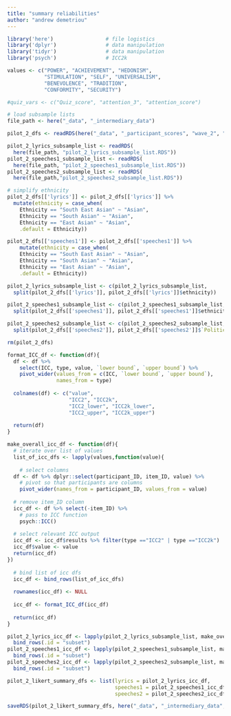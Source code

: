 ```yaml
---
title: "summary reliabilities"
author: "andrew demetriou"
---
```


```r
library('here')                 # file logistics
library('dplyr')                # data manipulation
library('tidyr')                # data manipulation
library('psych')                # ICC2k

values <- c("POWER", "ACHIEVEMENT", "HEDONISM",  
            "STIMULATION", "SELF", "UNIVERSALISM", 
            "BENEVOLENCE", "TRADITION",  
            "CONFORMITY", "SECURITY")

#quiz_vars <- c("Quiz_score", "attention_3", "attention_score")
```


```r
# load subsample lists
file_path <- here("_data", "_intermediary_data")

pilot_2_dfs <- readRDS(here("_data", "_participant_scores", "wave_2", "pilot_2_dfs.RDS"))

pilot_2_lyrics_subsample_list <- readRDS(
  here(file_path, "pilot_2_lyrics_subsample_list.RDS"))
pilot_2_speeches1_subsample_list <- readRDS(
  here(file_path, "pilot_2_speeches1_subsample_list.RDS"))
pilot_2_speeches2_subsample_list <- readRDS(
  here(file_path,"pilot_2_speeches2_subsample_list.RDS"))
```

```r
# simplify ethnicity
pilot_2_dfs[['lyrics']] <- pilot_2_dfs[['lyrics']] %>%
  mutate(ethnicity = case_when(
    Ethnicity == "South East Asian" ~ "Asian", 
    Ethnicity == "South Asian" ~ "Asian", 
    Ethnicity == "East Asian" ~ "Asian", 
    .default = Ethnicity))

pilot_2_dfs[['speeches1']] <- pilot_2_dfs[['speeches1']] %>%
    mutate(ethnicity = case_when(
    Ethnicity == "South East Asian" ~ "Asian", 
    Ethnicity == "South Asian" ~ "Asian", 
    Ethnicity == "East Asian" ~ "Asian", 
    .default = Ethnicity))
```

```r
pilot_2_lyrics_subsample_list <- c(pilot_2_lyrics_subsample_list, 
  split(pilot_2_dfs[['lyrics']], pilot_2_dfs[['lyrics']]$ethnicity))

pilot_2_speeches1_subsample_list <- c(pilot_2_speeches1_subsample_list, 
  split(pilot_2_dfs[['speeches1']], pilot_2_dfs[['speeches1']]$ethnicity))

pilot_2_speeches2_subsample_list <- c(pilot_2_speeches2_subsample_list, 
  split(pilot_2_dfs[['speeches2']], pilot_2_dfs[['speeches2']]$`Political spectrum (us)`))

rm(pilot_2_dfs)
```


```r
format_ICC_df <- function(df){
  df <- df %>% 
    select(ICC, type, value, `lower bound`, `upper bound`) %>% 
    pivot_wider(values_from = c(ICC, `lower bound`, `upper bound`), 
                names_from = type)
  
  colnames(df) <- c("value", 
                    "ICC2", "ICC2k", 
                    "ICC2_lower", "ICC2k_lower", 
                    "ICC2_upper", "ICC2k_upper")
  
  return(df)
}
```

```r
make_overall_icc_df <- function(df){
  # iterate over list of values
  list_of_icc_dfs <- lapply(values,function(value){
  
    # select columns
  df <- df %>% dplyr::select(participant_ID, item_ID, value) %>%
    # pivot so that participants are columns
    pivot_wider(names_from = participant_ID, values_from = value)
  
  # remove item_ID column
  icc_df <- df %>% select(-item_ID) %>% 
    # pass to ICC function
    psych::ICC()
  
  # select relevant ICC output
  icc_df <- icc_df$results %>% filter(type =="ICC2" | type =="ICC2k")
  icc_df$value <- value
  return(icc_df)
})
  
  # bind list of icc dfs
  icc_df <- bind_rows(list_of_icc_dfs)
  
  rownames(icc_df) <- NULL
  
  icc_df <- format_ICC_df(icc_df)
  
  return(icc_df)
}
```

```r
pilot_2_lyrics_icc_df <- lapply(pilot_2_lyrics_subsample_list, make_overall_icc_df) %>% 
  bind_rows(.id = "subset")
pilot_2_speeches1_icc_df <- lapply(pilot_2_speeches1_subsample_list, make_overall_icc_df) %>%
  bind_rows(.id = "subset")
pilot_2_speeches2_icc_df <- lapply(pilot_2_speeches2_subsample_list, make_overall_icc_df) %>% 
  bind_rows(.id = "subset")

pilot_2_likert_summary_dfs <- list(lyrics = pilot_2_lyrics_icc_df, 
                                   speeches1 = pilot_2_speeches1_icc_df, 
                                   speeches2 = pilot_2_speeches2_icc_df)

saveRDS(pilot_2_likert_summary_dfs, here("_data", "_intermediary_data", "pilot_2_likert_summary_dfs.RDS"))
```
